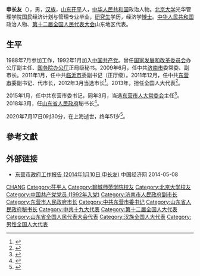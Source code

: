 '''申长友'''（{{bd|1969年|1月19日|2020年|7月17日|catIdx=Shen申}}），男，[[汉族|汉族]]，[[山东|山东]][[茌平|茌平]]人，[[中华人民共和国|中华人民共和国]]政治人物。[[北京大学|北京大学]]光华管理学院国民经济计划与管理专业毕业，[[研究生|研究生]]学历，经济学[[博士|博士]]。[[中华人民共和国|中华人民共和国]]政治人物、[[第十二届全国人民代表大会|第十二届全国人民代表大会]]山东地区代表。

== 生平 ==
1988年7月参加工作，1992年1月加入[[中国共产党|中国共产党]]。曾任[[国家发展和改革委员会|国家发展和改革委员会]]办公厅副主任、[[国务院办公厅|国务院办公厅]]正局级秘书。2009年6月，任中共[[济南市|济南市]]委常委、副市长。2011年1月，任中共[[临沂市|临沂市]]委副书记（正厅级）。2011年12月，任中共[[东营市|东营市]]委副书记、代市长，2012年3月当选市长<ref>{{cite web|accessdate=2014-06-08|url=http://district.ce.cn/newarea/sddy/201203/24/t20120324_23185148.shtml|title=姜杰当选东营市人大主任 申长友当选市长|publisher=中国经济网|archive-date=2014-07-14|archive-url=https://web.archive.org/web/20140714114208/http://district.ce.cn/newarea/sddy/201203/24/t20120324_23185148.shtml|dead-url=no}}</ref>。2013年，担任全国人大代表<ref>{{cite news|title=全国人大代表信息-申长友|url= http://210.82.31.1:8084/delegate/viewDelegate.action?dbid=121216|accessdate=2013-04-05|newspaper=全国人大网}}</ref>。

2015年1月，任中共东营市委书记，同年3月，当选[[东营市人大常委会|东营市人大常委会]]主任<ref>{{cite web|accessdate=2020-07-17|url=http://district.ce.cn/newarea/sddy/201503/23/t20150323_4899151.shtml|title=申长友当选东营市人大常委会主任 赵豪志当选市长|publisher=中國經濟網|archive-date=2020-07-17|archive-url=https://web.archive.org/web/20200717075344/http://district.ce.cn/newarea/sddy/201503/23/t20150323_4899151.shtml|dead-url=no}}</ref>。2018年3月，任[[山东省人民政府|山东省人民政府]]秘书长<ref>{{cite web|accessdate=2020-07-17|url=http://www.chinanews.com/gn/2018/03-29/8479213.shtml|title=申长友任山东省政府秘书长 各厅局委办一把手名单公布|publisher=中國新聞網|archive-date=2020-07-17|archive-url=https://web.archive.org/web/20200717064137/http://www.chinanews.com/gn/2018/03-29/8479213.shtml|dead-url=no}}</ref>。

2020年7月17日0时30分，在上海逝世，终年51岁<ref>{{cite web|accessdate=2020-07-17|url=http://www.bjnews.com.cn/news/2020/07/17/749708.html|title=山东省政府秘书长申长友因病去世|publisher=新京報|archive-date=2020-07-17|archive-url=https://web.archive.org/web/20200717124252/http://www.bjnews.com.cn/news/2020/07/17/749708.html|dead-url=no}}</ref>。

== 參考文獻 ==
{{reflist}}

== 外部链接 ==
* [http://district.ce.cn/zt/zlk/bg/201401/29/t20140129_2233528.shtml 东营市政府工作报告 (2014年1月10日 申长友)] {{Wayback|url=http://district.ce.cn/zt/zlk/bg/201401/29/t20140129_2233528.shtml |date=20140327023908 }} 中国经济网 2014-05-08


{{Authority control}}
{{DEFAULTSORT:Shen申}}
[[Category:申姓|CHANG]]
[[Category:茌平人|Category:茌平人]]
[[Category:聊城师范学院校友|Category:聊城师范学院校友]]
[[Category:北京大学校友|Category:北京大学校友]]
[[Category:中国共产党党员_(1992年入党)|Category:中国共产党党员 (1992年入党)]]
[[Category:济南市人民政府副市长|Category:济南市人民政府副市长]]
[[Category:东营市人民政府市长|Category:东营市人民政府市长]]
[[Category:中共东营市委书记|Category:中共东营市委书记]]
[[Category:山东省人民政府秘书长|Category:山东省人民政府秘书长]]
[[Category:中共十九大代表|Category:中共十九大代表]]
[[Category:第十二届全国人大代表|Category:第十二届全国人大代表]]
[[Category:山东省全国人民代表大会代表|Category:山东省全国人民代表大会代表]]
[[Category:汉族全国人大代表|Category:汉族全国人大代表]]
[[Category:男性全国人大代表|Category:男性全国人大代表]]